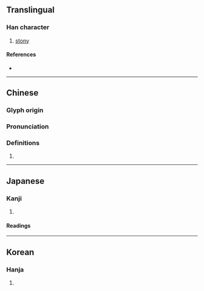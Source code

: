 {{character info}}
==Translingual==

===Han character===
{{Han char|rn=32|rad=土|as=07|sn=10|four=47127|canj=GNBG,GNBQ|ids=⿰土角}}

# [[stony]]

====References====
* {{Han ref|kx=0229.230|dkj=05111|dj=0465.130|hdz=10446.070|uh=57C6|ud=22470|bh=D14F|bd=53583}}

----

==Chinese==
{{zh-forms}}

===Glyph origin===
{{Han etym}}

===Pronunciation===
{{zh-pron
|m=què,jué
|c=gok3,kok3
|mc=y
|oc=y
|cat=
}}

===Definitions===
{{zh-hanzi}}

# {{rfdef|zh}}

----

==Japanese==

===Kanji===
{{ja-kanji|grade=|rs=土07}}

# {{rfdef|ja|sort=土07}}

====Readings====
{{ja-readings
|goon=かく
|kanon=かく
|kun=きそ-う}}

----

==Korean==

===Hanja===
{{ko-hanja|hangeul=각}}

# {{rfdef|ko|sort=土07}}